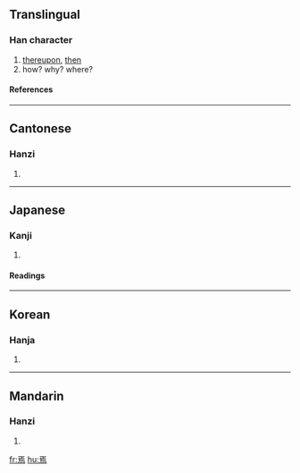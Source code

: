 ==Translingual==
===Han character===
{{Han char|rn=86|rad=火|as=07|sn=11|four=1032<sub>7</sub>|canj=一卜中火 (MYLF)}}
# [[thereupon]], [[then]]
# how? why? where?
====References====
{{Han ref|kx=0672.210|dkj=19076|dj=1081.040|hdz=32206.140|uh=7109|ud=28937|bh=B26A|bd=45674}}

----
==Cantonese==
===Hanzi===
{{yue-hanzi|jyut=|y=yin1, yin4}}
# {{defn|Cantonese}}

----
==Japanese==
===Kanji===
{{ja-kanji|grade=|rs=火07}}
# {{defn|Japanese}} 
====Readings====
{{ja-readings|on=[[えん]] (en), [[い]] (i)|kun=[[いずくんそ]] (izukunso), [[すなわち]] (sunawachi), [[これ]] (kore)}}

----
==Korean==
===Hanja===
{{ko-hanja|hangeul=언|eumhun=|rv=eon|mr=ŏn|y=en}}
# {{defn|Korean}}

----
==Mandarin==
===Hanzi===
{{cmn-hanzi|pin=[[yān]] (yan1), [[yí]] (yi2)|wg=yen<sup>1</sup>, i<sup>2</sup>}}
# {{defn|Mandarin}}

[[fr:焉]]
[[hu:焉]]